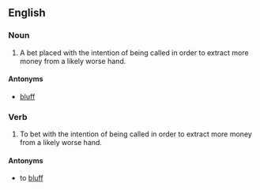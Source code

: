 ==English==

===Noun===
{{en-noun|head=[[value]] [[bet]]}}

# {{poker}} A bet placed with the intention of being called in order to extract more money from a likely worse hand. 

====Antonyms====

* [[bluff]]

===Verb===
{{en-verb|inf=[[value]] [[bet]]|value bets|value betting|value bet}}

# {{poker}} To bet with the intention of being called in order to extract more money from a likely worse hand.

====Antonyms====

* to [[bluff]]